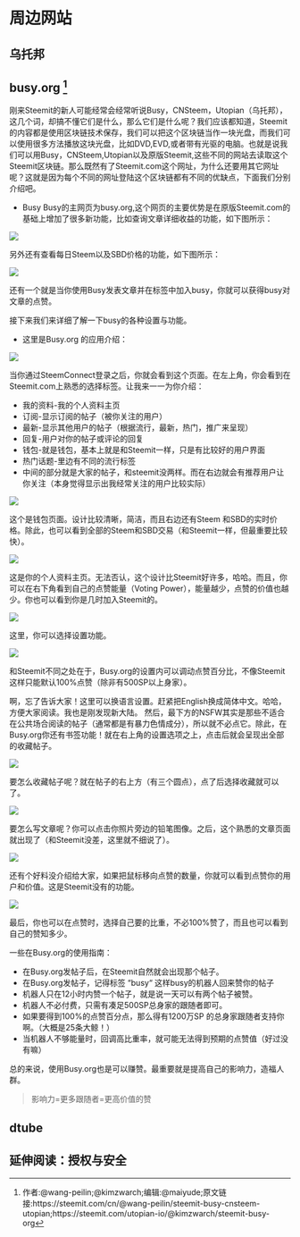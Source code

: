 # 周边网站 {#zbwzp_}
## 乌托邦 {#wtb}
## busy.org ^[作者:\@wang-peilin;@kimzwarch;编辑:\@maiyude;原文链接:https://steemit.com/cn/@wang-peilin/steemit-busy-cnsteem-utopian;https://steemit.com/utopian-io/@kimzwarch/steemit-busy-org]
刚来Steemit的新人可能经常会经常听说Busy，CNSteem，Utopian（乌托邦），这几个词，却搞不懂它们是什么，那么它们是什么呢？我们应该都知道，Steemit的内容都是使用区块链技术保存，我们可以把这个区块链当作一块光盘，而我们可以使用很多方法播放这块光盘，比如DVD,EVD,或者带有光驱的电脑。也就是说我们可以用Busy，CNSteem,Utopian以及原版Steemit,这些不同的网站去读取这个Steemit区块链。那么既然有了Steemit.com这个网址，为什么还要用其它网址呢？这就是因为每个不同的网址登陆这个区块链都有不同的优缺点，下面我们分别介绍吧。

- Busy
Busy的主网页为busy.org,这个网页的主要优势是在原版Steemit.com的基础上增加了很多新功能，比如查询文章详细收益的功能，如下图所示：

![](images/09-2-01.png)

另外还有查看每日Steem以及SBD价格的功能，如下图所示：

![](images/09-2-02.jpg)

还有一个就是当你使用Busy发表文章并在标签中加入busy，你就可以获得busy对文章的点赞。

接下来我们来详细了解一下busy的各种设置与功能。

- 这里是Busy.org 的应用介绍：

![](images/09-2-03.png)

当你通过SteemConnect登录之后，你就会看到这个页面。在左上角，你会看到在Steemit.com上熟悉的选择标签。让我来一一为你介绍：

- 我的资料-我的个人资料主页
- 订阅-显示订阅的帖子（被你关注的用户）
- 最新-显示其他用户的帖子（根据流行，最新，热门，推广来呈现）
- 回复-用户对你的帖子或评论的回复
- 钱包-就是钱包，基本上就是和Steemit一样，只是有比较好的用户界面
- 热门话题-里边有不同的流行标签
- 中间的部分就是大家的帖子，和steemit没两样。而在右边就会有推荐用户让你关注（本身觉得显示出我经常关注的用户比较实际）

![](images/09-2-04.png)

这个是钱包页面。设计比较清晰，简洁，而且右边还有Steem 和SBD的实时价格。除此，也可以看到全部的Steem和SBD交易（和Steemit一样，但最重要比较快）。

![](images/09-2-05.png)

这是你的个人资料主页。无法否认，这个设计比Steemit好许多，哈哈。而且，你可以在右下角看到自己的点赞能量（Voting Power），能量越少，点赞的价值也越少。你也可以看到你是几时加入Steemit的。

![](images/09-2-06.png)

这里，你可以选择设置功能。

![](images/09-2-07.png)

和Steemit不同之处在于，Busy.org的设置内可以调动点赞百分比，不像Steemit这样只能默认100%点赞（除非有500SP以上身家）。

啊，忘了告诉大家！这里可以换语言设置。赶紧把English换成简体中文。哈哈，方便大家阅读。我也是刚发现新大陆。
然后，最下方的NSFW其实是那些不适合在公共场合阅读的帖子（通常都是有暴力色情成分），所以就不必点它。除此，在Busy.org你还有书签功能！就在右上角的设置选项之上，点击后就会呈现出全部的收藏帖子。

![](images/09-2-08.png)

要怎么收藏帖子呢？就在帖子的右上方（有三个圆点），点了后选择收藏就可以了。

![](images/09-2-09.png)

要怎么写文章呢？你可以点击你照片旁边的铅笔图像。之后，这个熟悉的文章页面就出现了（和Steemit没差，这里就不细说了）。

![](images/09-2-10.png)

还有个好料没介绍给大家，如果把鼠标移向点赞的数量，你就可以看到点赞你的用户和价值。这是Steemit没有的功能。

![](images/09-2-11.png)

最后，你也可以在点赞时，选择自己要的比重，不必100%赞了，而且也可以看到自己的赞知多少。

一些在Busy.org的使用指南：

- 在Busy.org发帖子后，在Steemit自然就会出现那个帖子。
- 在Busy.org发帖子，记得标签 “busy“ 这样busy的机器人回来赞你的帖子
- 机器人只在12小时内赞一个帖子，就是说一天可以有两个帖子被赞。
- 机器人不必付费，只需有凑足500SP总身家的跟随者即可。
- 如果要得到100%的点赞百分点，那么得有1200万SP 的总身家跟随者支持你啊。（大概是25条大鲸！）
- 当机器人不够能量时，回调高比重率，就可能无法得到预期的点赞值（好过没有嘛）

总的来说，使用Busy.org也是可以赚赞。最重要就是提高自己的影响力，造福人群。

> 影响力=更多跟随者=更高价值的赞

## dtube {#dtube}
## 延伸阅读：授权与安全 {#ysyd_sqyaq}


